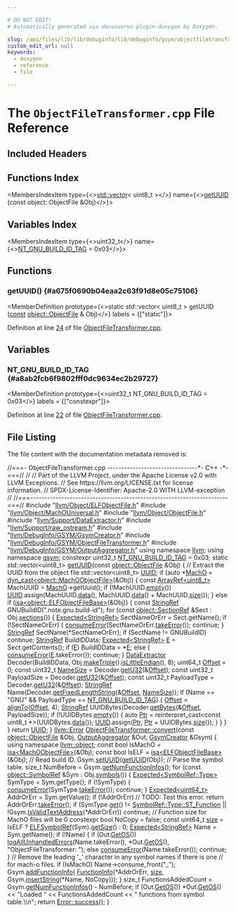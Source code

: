```yaml
---

# DO NOT EDIT!
# Automatically generated via docusaurus-plugin-doxygen by Doxygen.

slug: /api/files/lib/lib/debuginfo/lib/debuginfo/gsym/objectfiletransformer-cpp
custom_edit_url: null
keywords:
  - doxygen
  - reference
  - file

---
```





# The `ObjectFileTransformer.cpp` File Reference

<DoxygenPage pluginConfig={pluginConfig}>



## Included Headers

<IncludesList>
<IncludesListItem
  filePath="llvm/Object/ELFObjectFile.h"
  permalink="/docs/api/files/include/include/llvm/include/llvm/object/elfobjectfile-h"
  isLocal="true" />
<IncludesListItem
  filePath="llvm/Object/MachOUniversal.h"
  permalink="/docs/api/files/include/include/llvm/include/llvm/object/machouniversal-h"
  isLocal="true" />
<IncludesListItem
  filePath="llvm/Object/ObjectFile.h"
  permalink="/docs/api/files/include/include/llvm/include/llvm/object/objectfile-h"
  isLocal="true" />
<IncludesListItem
  filePath="llvm/Support/DataExtractor.h"
  permalink="/docs/api/files/include/include/llvm/include/llvm/support/dataextractor-h"
  isLocal="true" />
<IncludesListItem
  filePath="llvm/Support/raw_ostream.h"
  permalink="/docs/api/files/include/include/llvm/include/llvm/support/raw-ostream-h"
  isLocal="true" />
<IncludesListItem
  filePath="llvm/DebugInfo/GSYM/GsymCreator.h"
  permalink="/docs/api/files/include/include/llvm/include/llvm/debuginfo/include/llvm/debuginfo/gsym/gsymcreator-h"
  isLocal="true" />
<IncludesListItem
  filePath="llvm/DebugInfo/GSYM/ObjectFileTransformer.h"
  permalink="/docs/api/files/include/include/llvm/include/llvm/debuginfo/include/llvm/debuginfo/gsym/objectfiletransformer-h"
  isLocal="true" />
<IncludesListItem
  filePath="llvm/DebugInfo/GSYM/OutputAggregator.h"
  permalink="/docs/api/files/include/include/llvm/include/llvm/debuginfo/include/llvm/debuginfo/gsym/outputaggregator-h"
  isLocal="true" />
</IncludesList>

## Functions Index

<MembersIndex>

<MembersIndexItem
  type={<><a href="/docs/api/files/lib/lib/target/lib/target/amdgpu/amdgpupromotealloca-cpp/#ac760e37eba1d852d0a28011a1a0ce05f">std::vector</a>&lt; uint8&#95;t &gt;</>}
  name={<><a href="#a675f0690b04eaa2c63f91d8e05c75106">getUUID</a> (const object::ObjectFile &amp;Obj)</>}>
</MembersIndexItem>

</MembersIndex>

## Variables Index

<MembersIndex>

<MembersIndexItem
  type={<>uint32&#95;t</>}
  name={<><a href="#a8ab2fcb6f9802fff0dc9634ec2b29727">NT&#95;GNU&#95;BUILD&#95;ID&#95;TAG</a> = 0x03</>}>
</MembersIndexItem>

</MembersIndex>


<SectionDefinition>

## Functions

### getUUID() {#a675f0690b04eaa2c63f91d8e05c75106}

<MemberDefinition
  prototype={<>static std::vector&lt; uint8&#95;t &gt; getUUID (<a href="/docs/api/files/lib/lib/target/lib/target/aarch64/aarch64promoteconstant-cpp/#a90f8350fecae261c25be85d38b451bff">const</a> <a href="/docs/api/classes/llvm/object/objectfile">object::ObjectFile</a> &amp; Obj)</>}
  labels = {["static"]}>

Definition at line <a href="#l00024">24</a> of file <a href="/docs/api/files/lib/lib/debuginfo/lib/debuginfo/gsym/objectfiletransformer-cpp">ObjectFileTransformer.cpp</a>.
</MemberDefinition>

</SectionDefinition>

<SectionDefinition>

## Variables

### NT&#95;GNU&#95;BUILD&#95;ID&#95;TAG {#a8ab2fcb6f9802fff0dc9634ec2b29727}

<MemberDefinition
  prototype={<>uint32&#95;t NT&#95;GNU&#95;BUILD&#95;ID&#95;TAG = 0x03</>}
  labels = {["constexpr"]}>

Definition at line <a href="#l00022">22</a> of file <a href="/docs/api/files/lib/lib/debuginfo/lib/debuginfo/gsym/objectfiletransformer-cpp">ObjectFileTransformer.cpp</a>.
</MemberDefinition>

</SectionDefinition>

## File Listing

The file content with the documentation metadata removed is:

<ProgramListing>

<Link id="l00001" /><CodeLine lineNumber="1"><Highlight kind="comment">//===- ObjectFileTransformer.cpp --------------------------------&#42;- C++ -&#42;-===//</Highlight><Highlight kind="normal"></Highlight></CodeLine>
<Link id="l00002" /><CodeLine lineNumber="2"><Highlight kind="normal"></Highlight><Highlight kind="comment">//</Highlight><Highlight kind="normal"></Highlight></CodeLine>
<Link id="l00003" /><CodeLine lineNumber="3"><Highlight kind="normal"></Highlight><Highlight kind="comment">// Part of the LLVM Project, under the Apache License v2.0 with LLVM Exceptions.</Highlight><Highlight kind="normal"></Highlight></CodeLine>
<Link id="l00004" /><CodeLine lineNumber="4"><Highlight kind="normal"></Highlight><Highlight kind="comment">// See https://llvm.org/LICENSE.txt for license information.</Highlight><Highlight kind="normal"></Highlight></CodeLine>
<Link id="l00005" /><CodeLine lineNumber="5"><Highlight kind="normal"></Highlight><Highlight kind="comment">// SPDX-License-Identifier: Apache-2.0 WITH LLVM-exception</Highlight><Highlight kind="normal"></Highlight></CodeLine>
<Link id="l00006" /><CodeLine lineNumber="6"><Highlight kind="normal"></Highlight><Highlight kind="comment">//</Highlight><Highlight kind="normal"></Highlight></CodeLine>
<Link id="l00007" /><CodeLine lineNumber="7"><Highlight kind="normal"></Highlight><Highlight kind="comment">//===----------------------------------------------------------------------===//</Highlight><Highlight kind="normal"></Highlight></CodeLine>
<Link id="l00008" /><CodeLine lineNumber="8"><Highlight kind="normal"></Highlight></CodeLine>
<Link id="l00009" /><CodeLine lineNumber="9"><Highlight kind="normal"></Highlight><Highlight kind="preprocessor">#include &quot;<a href="/docs/api/files/include/include/llvm/include/llvm/object/elfobjectfile-h">llvm/Object/ELFObjectFile.h</a>&quot;</Highlight><Highlight kind="normal"></Highlight></CodeLine>
<Link id="l00010" /><CodeLine lineNumber="10"><Highlight kind="normal"></Highlight><Highlight kind="preprocessor">#include &quot;<a href="/docs/api/files/include/include/llvm/include/llvm/object/machouniversal-h">llvm/Object/MachOUniversal.h</a>&quot;</Highlight><Highlight kind="normal"></Highlight></CodeLine>
<Link id="l00011" /><CodeLine lineNumber="11"><Highlight kind="normal"></Highlight><Highlight kind="preprocessor">#include &quot;<a href="/docs/api/files/include/include/llvm/include/llvm/object/objectfile-h">llvm/Object/ObjectFile.h</a>&quot;</Highlight><Highlight kind="normal"></Highlight></CodeLine>
<Link id="l00012" /><CodeLine lineNumber="12"><Highlight kind="normal"></Highlight><Highlight kind="preprocessor">#include &quot;<a href="/docs/api/files/include/include/llvm/include/llvm/support/dataextractor-h">llvm/Support/DataExtractor.h</a>&quot;</Highlight><Highlight kind="normal"></Highlight></CodeLine>
<Link id="l00013" /><CodeLine lineNumber="13"><Highlight kind="normal"></Highlight><Highlight kind="preprocessor">#include &quot;<a href="/docs/api/files/include/include/llvm/include/llvm/support/raw-ostream-h">llvm/Support/raw&#95;ostream.h</a>&quot;</Highlight><Highlight kind="normal"></Highlight></CodeLine>
<Link id="l00014" /><CodeLine lineNumber="14"><Highlight kind="normal"></Highlight></CodeLine>
<Link id="l00015" /><CodeLine lineNumber="15"><Highlight kind="normal"></Highlight><Highlight kind="preprocessor">#include &quot;<a href="/docs/api/files/include/include/llvm/include/llvm/debuginfo/include/llvm/debuginfo/gsym/gsymcreator-h">llvm/DebugInfo/GSYM/GsymCreator.h</a>&quot;</Highlight><Highlight kind="normal"></Highlight></CodeLine>
<Link id="l00016" /><CodeLine lineNumber="16"><Highlight kind="normal"></Highlight><Highlight kind="preprocessor">#include &quot;<a href="/docs/api/files/include/include/llvm/include/llvm/debuginfo/include/llvm/debuginfo/gsym/objectfiletransformer-h">llvm/DebugInfo/GSYM/ObjectFileTransformer.h</a>&quot;</Highlight><Highlight kind="normal"></Highlight></CodeLine>
<Link id="l00017" /><CodeLine lineNumber="17"><Highlight kind="normal"></Highlight><Highlight kind="preprocessor">#include &quot;<a href="/docs/api/files/include/include/llvm/include/llvm/debuginfo/include/llvm/debuginfo/gsym/outputaggregator-h">llvm/DebugInfo/GSYM/OutputAggregator.h</a>&quot;</Highlight><Highlight kind="normal"></Highlight></CodeLine>
<Link id="l00018" /><CodeLine lineNumber="18"><Highlight kind="normal"></Highlight></CodeLine>
<Link id="l00019" /><CodeLine lineNumber="19"><Highlight kind="normal"></Highlight><Highlight kind="keyword">using namespace </Highlight><Highlight kind="normal"><a href="/docs/api/namespaces/llvm">llvm</a>;</Highlight></CodeLine>
<Link id="l00020" /><CodeLine lineNumber="20"><Highlight kind="normal"></Highlight><Highlight kind="keyword">using namespace </Highlight><Highlight kind="normal"><a href="/docs/api/namespaces/llvm/gsym">gsym</a>;</Highlight></CodeLine>
<Link id="l00021" /><CodeLine lineNumber="21"><Highlight kind="normal"></Highlight></CodeLine>
<Link id="l00022" /><CodeLine lineNumber="22" lineLink="#a8ab2fcb6f9802fff0dc9634ec2b29727"><Highlight kind="normal"></Highlight><Highlight kind="keyword">constexpr</Highlight><Highlight kind="normal"> uint32&#95;t <a href="#a8ab2fcb6f9802fff0dc9634ec2b29727">NT&#95;GNU&#95;BUILD&#95;ID&#95;TAG</a> = 0x03;</Highlight></CodeLine>
<Link id="l00023" /><CodeLine lineNumber="23"><Highlight kind="normal"></Highlight></CodeLine>
<Link id="l00024" /><CodeLine lineNumber="24" lineLink="#a675f0690b04eaa2c63f91d8e05c75106"><Highlight kind="normal"></Highlight><Highlight kind="keyword">static</Highlight><Highlight kind="normal"> std::vector&lt;uint8&#95;t&gt; <a href="#a675f0690b04eaa2c63f91d8e05c75106">getUUID</a>(</Highlight><Highlight kind="keyword">const</Highlight><Highlight kind="normal"> <a href="/docs/api/classes/llvm/object/objectfile">object::ObjectFile</a> &amp;Obj) &#123;</Highlight></CodeLine>
<Link id="l00025" /><CodeLine lineNumber="25"><Highlight kind="normal">  </Highlight><Highlight kind="comment">// Extract the UUID from the object file</Highlight><Highlight kind="normal"></Highlight></CodeLine>
<Link id="l00026" /><CodeLine lineNumber="26"><Highlight kind="normal">  std::vector&lt;uint8&#95;t&gt; <a href="/docs/api/files/lib/lib/textapi/textstubcommon-h/#a847f9d797fd06f1d451476d6362a6a41">UUID</a>;</Highlight></CodeLine>
<Link id="l00027" /><CodeLine lineNumber="27"><Highlight kind="normal">  </Highlight><Highlight kind="keywordflow">if</Highlight><Highlight kind="normal"> (</Highlight><Highlight kind="keyword">auto</Highlight><Highlight kind="normal"> &#42;<a href="/docs/api/namespaces/llvm/macho">MachO</a> = <a href="/docs/api/namespaces/llvm/#a22eeee01734061ac1b31ccd994c49eef">dyn&#95;cast&lt;object::MachOObjectFile&gt;</a>(&amp;Obj)) &#123;</Highlight></CodeLine>
<Link id="l00028" /><CodeLine lineNumber="28"><Highlight kind="normal">    </Highlight><Highlight kind="keyword">const</Highlight><Highlight kind="normal"> <a href="/docs/api/classes/llvm/arrayref">ArrayRef&lt;uint8&#95;t&gt;</a> MachUUID = <a href="/docs/api/namespaces/llvm/macho">MachO</a>-&gt;getUuid();</Highlight></CodeLine>
<Link id="l00029" /><CodeLine lineNumber="29"><Highlight kind="normal">    </Highlight><Highlight kind="keywordflow">if</Highlight><Highlight kind="normal"> (!MachUUID.<a href="/docs/api/classes/llvm/arrayref/#ac835b8735b1b2faec0efdca236e37d94">empty</a>())</Highlight></CodeLine>
<Link id="l00030" /><CodeLine lineNumber="30"><Highlight kind="normal">      <a href="/docs/api/files/lib/lib/textapi/textstubcommon-h/#a847f9d797fd06f1d451476d6362a6a41">UUID</a>.assign(MachUUID.<a href="/docs/api/classes/llvm/arrayref/#adb9cab4abca6bf2855c882dcf79fb1cb">data</a>(), MachUUID.<a href="/docs/api/classes/llvm/arrayref/#adb9cab4abca6bf2855c882dcf79fb1cb">data</a>() + MachUUID.<a href="/docs/api/classes/llvm/arrayref/#a85ffb6531d4cda988ea81f18d4e56fb7">size</a>());</Highlight></CodeLine>
<Link id="l00031" /><CodeLine lineNumber="31"><Highlight kind="normal">  &#125; </Highlight><Highlight kind="keywordflow">else</Highlight><Highlight kind="normal"> </Highlight><Highlight kind="keywordflow">if</Highlight><Highlight kind="normal"> (<a href="/docs/api/namespaces/llvm/#a92ca992e52dddc420f4b069cae06dfbe">isa&lt;object::ELFObjectFileBase&gt;</a>(&amp;Obj)) &#123;</Highlight></CodeLine>
<Link id="l00032" /><CodeLine lineNumber="32"><Highlight kind="normal">    </Highlight><Highlight kind="keyword">const</Highlight><Highlight kind="normal"> <a href="/docs/api/classes/llvm/stringref">StringRef</a> GNUBuildID(</Highlight><Highlight kind="stringliteral">&quot;.note.gnu.build-id&quot;</Highlight><Highlight kind="normal">);</Highlight></CodeLine>
<Link id="l00033" /><CodeLine lineNumber="33"><Highlight kind="normal">    </Highlight><Highlight kind="keywordflow">for</Highlight><Highlight kind="normal"> (</Highlight><Highlight kind="keyword">const</Highlight><Highlight kind="normal"> <a href="/docs/api/classes/llvm/object/sectionref">object::SectionRef</a> &amp;Sect : Obj.<a href="/docs/api/classes/llvm/object/objectfile/#a7f73649118e365a230be4870d824e7cf">sections</a>()) &#123;</Highlight></CodeLine>
<Link id="l00034" /><CodeLine lineNumber="34"><Highlight kind="normal">      <a href="/docs/api/classes/llvm/expected">Expected&lt;StringRef&gt;</a> SectNameOrErr = Sect.getName();</Highlight></CodeLine>
<Link id="l00035" /><CodeLine lineNumber="35"><Highlight kind="normal">      </Highlight><Highlight kind="keywordflow">if</Highlight><Highlight kind="normal"> (!SectNameOrErr) &#123;</Highlight></CodeLine>
<Link id="l00036" /><CodeLine lineNumber="36"><Highlight kind="normal">        <a href="/docs/api/namespaces/llvm/#aee0e70be66536b9ef7b65ae2e5a45959">consumeError</a>(SectNameOrErr.<a href="/docs/api/classes/llvm/expected/#a94789df4ebd03dc008e8adebaa66ac1f">takeError</a>());</Highlight></CodeLine>
<Link id="l00037" /><CodeLine lineNumber="37"><Highlight kind="normal">        </Highlight><Highlight kind="keywordflow">continue</Highlight><Highlight kind="normal">;</Highlight></CodeLine>
<Link id="l00038" /><CodeLine lineNumber="38"><Highlight kind="normal">      &#125;</Highlight></CodeLine>
<Link id="l00039" /><CodeLine lineNumber="39"><Highlight kind="normal">      <a href="/docs/api/classes/llvm/stringref">StringRef</a> SectName(&#42;SectNameOrErr);</Highlight></CodeLine>
<Link id="l00040" /><CodeLine lineNumber="40"><Highlight kind="normal">      </Highlight><Highlight kind="keywordflow">if</Highlight><Highlight kind="normal"> (SectName != GNUBuildID)</Highlight></CodeLine>
<Link id="l00041" /><CodeLine lineNumber="41"><Highlight kind="normal">        </Highlight><Highlight kind="keywordflow">continue</Highlight><Highlight kind="normal">;</Highlight></CodeLine>
<Link id="l00042" /><CodeLine lineNumber="42"><Highlight kind="normal">      <a href="/docs/api/classes/llvm/stringref">StringRef</a> BuildIDData;</Highlight></CodeLine>
<Link id="l00043" /><CodeLine lineNumber="43"><Highlight kind="normal">      <a href="/docs/api/classes/llvm/expected">Expected&lt;StringRef&gt;</a> <a href="/docs/api/files/lib/lib/ir/builtingcs-cpp/#abb2b3a60ccc38a28239e19a1646e0c8a">E</a> = Sect.getContents();</Highlight></CodeLine>
<Link id="l00044" /><CodeLine lineNumber="44"><Highlight kind="normal">      </Highlight><Highlight kind="keywordflow">if</Highlight><Highlight kind="normal"> (<a href="/docs/api/files/lib/lib/ir/builtingcs-cpp/#abb2b3a60ccc38a28239e19a1646e0c8a">E</a>)</Highlight></CodeLine>
<Link id="l00045" /><CodeLine lineNumber="45"><Highlight kind="normal">        BuildIDData = &#42;<a href="/docs/api/files/lib/lib/ir/builtingcs-cpp/#abb2b3a60ccc38a28239e19a1646e0c8a">E</a>;</Highlight></CodeLine>
<Link id="l00046" /><CodeLine lineNumber="46"><Highlight kind="normal">      </Highlight><Highlight kind="keywordflow">else</Highlight><Highlight kind="normal"> &#123;</Highlight></CodeLine>
<Link id="l00047" /><CodeLine lineNumber="47"><Highlight kind="normal">        <a href="/docs/api/namespaces/llvm/#aee0e70be66536b9ef7b65ae2e5a45959">consumeError</a>(<a href="/docs/api/files/lib/lib/ir/builtingcs-cpp/#abb2b3a60ccc38a28239e19a1646e0c8a">E</a>.takeError());</Highlight></CodeLine>
<Link id="l00048" /><CodeLine lineNumber="48"><Highlight kind="normal">        </Highlight><Highlight kind="keywordflow">continue</Highlight><Highlight kind="normal">;</Highlight></CodeLine>
<Link id="l00049" /><CodeLine lineNumber="49"><Highlight kind="normal">      &#125;</Highlight></CodeLine>
<Link id="l00050" /><CodeLine lineNumber="50"><Highlight kind="normal">      <a href="/docs/api/classes/llvm/dataextractor">DataExtractor</a> Decoder(BuildIDData, Obj.<a href="/docs/api/classes/llvm/object/objectfile/#a6f6cda42b5be79b59179a5ca1a3e7bfa">makeTriple</a>().<a href="/docs/api/classes/llvm/triple/#a45678567c4d2b54e70800daa41897207">isLittleEndian</a>(), 8);</Highlight></CodeLine>
<Link id="l00051" /><CodeLine lineNumber="51"><Highlight kind="normal">      uint64&#95;t <a href="/docs/api/namespaces/llvm/#a05f5b9a11bdcc5feba62899f95dcf878a3134224cba2545bc57954d3b072aebb4">Offset</a> = 0;</Highlight></CodeLine>
<Link id="l00052" /><CodeLine lineNumber="52"><Highlight kind="normal">      </Highlight><Highlight kind="keyword">const</Highlight><Highlight kind="normal"> uint32&#95;t <a href="/docs/api/namespaces/llvm/xcoff/#a9a03aac7419558e56bd606aeab244118">NameSize</a> = Decoder.<a href="/docs/api/classes/llvm/dataextractor/#a0eb55ea3f585f9c8a2619fe7250e56f4">getU32</a>(&amp;<a href="/docs/api/namespaces/llvm/#a05f5b9a11bdcc5feba62899f95dcf878a3134224cba2545bc57954d3b072aebb4">Offset</a>);</Highlight></CodeLine>
<Link id="l00053" /><CodeLine lineNumber="53"><Highlight kind="normal">      </Highlight><Highlight kind="keyword">const</Highlight><Highlight kind="normal"> uint32&#95;t PayloadSize = Decoder.<a href="/docs/api/classes/llvm/dataextractor/#a0eb55ea3f585f9c8a2619fe7250e56f4">getU32</a>(&amp;<a href="/docs/api/namespaces/llvm/#a05f5b9a11bdcc5feba62899f95dcf878a3134224cba2545bc57954d3b072aebb4">Offset</a>);</Highlight></CodeLine>
<Link id="l00054" /><CodeLine lineNumber="54"><Highlight kind="normal">      </Highlight><Highlight kind="keyword">const</Highlight><Highlight kind="normal"> uint32&#95;t PayloadType = Decoder.<a href="/docs/api/classes/llvm/dataextractor/#a0eb55ea3f585f9c8a2619fe7250e56f4">getU32</a>(&amp;<a href="/docs/api/namespaces/llvm/#a05f5b9a11bdcc5feba62899f95dcf878a3134224cba2545bc57954d3b072aebb4">Offset</a>);</Highlight></CodeLine>
<Link id="l00055" /><CodeLine lineNumber="55"><Highlight kind="normal">      <a href="/docs/api/classes/llvm/stringref">StringRef</a> Name(Decoder.<a href="/docs/api/classes/llvm/dataextractor/#a01226a387955cebb0a2a163395a8a527">getFixedLengthString</a>(&amp;<a href="/docs/api/namespaces/llvm/#a05f5b9a11bdcc5feba62899f95dcf878a3134224cba2545bc57954d3b072aebb4">Offset</a>, <a href="/docs/api/namespaces/llvm/xcoff/#a9a03aac7419558e56bd606aeab244118">NameSize</a>));</Highlight></CodeLine>
<Link id="l00056" /><CodeLine lineNumber="56"><Highlight kind="normal">      </Highlight><Highlight kind="keywordflow">if</Highlight><Highlight kind="normal"> (Name == </Highlight><Highlight kind="stringliteral">&quot;GNU&quot;</Highlight><Highlight kind="normal"> &amp;&amp; PayloadType == <a href="#a8ab2fcb6f9802fff0dc9634ec2b29727">NT&#95;GNU&#95;BUILD&#95;ID&#95;TAG</a>) &#123;</Highlight></CodeLine>
<Link id="l00057" /><CodeLine lineNumber="57"><Highlight kind="normal">        <a href="/docs/api/namespaces/llvm/#a05f5b9a11bdcc5feba62899f95dcf878a3134224cba2545bc57954d3b072aebb4">Offset</a> = <a href="/docs/api/namespaces/llvm/#ab102f0f12dd38aeea5906b1d80c792ff">alignTo</a>(<a href="/docs/api/namespaces/llvm/#a05f5b9a11bdcc5feba62899f95dcf878a3134224cba2545bc57954d3b072aebb4">Offset</a>, 4);</Highlight></CodeLine>
<Link id="l00058" /><CodeLine lineNumber="58"><Highlight kind="normal">        <a href="/docs/api/classes/llvm/stringref">StringRef</a> UUIDBytes(Decoder.<a href="/docs/api/classes/llvm/dataextractor/#ade9e119455709c0d46a34464ebdbf179">getBytes</a>(&amp;<a href="/docs/api/namespaces/llvm/#a05f5b9a11bdcc5feba62899f95dcf878a3134224cba2545bc57954d3b072aebb4">Offset</a>, PayloadSize));</Highlight></CodeLine>
<Link id="l00059" /><CodeLine lineNumber="59"><Highlight kind="normal">        </Highlight><Highlight kind="keywordflow">if</Highlight><Highlight kind="normal"> (!UUIDBytes.<a href="/docs/api/classes/llvm/stringref/#a2dc80c585ad5882da8cae7b5968f7e74">empty</a>()) &#123;</Highlight></CodeLine>
<Link id="l00060" /><CodeLine lineNumber="60"><Highlight kind="normal">          </Highlight><Highlight kind="keyword">auto</Highlight><Highlight kind="normal"> <a href="/docs/api/files/lib/lib/analysis/targetlibraryinfo-cpp/#aca185e6d0e9f423dbb24440206454872a11dbf501abf829b3ab7049c2d3a8a053">Ptr</a> = </Highlight><Highlight kind="keyword">reinterpret&#95;cast&lt;</Highlight><Highlight kind="keyword">const </Highlight><Highlight kind="normal">uint8&#95;t &#42;</Highlight><Highlight kind="keyword">&gt;</Highlight><Highlight kind="normal">(UUIDBytes.<a href="/docs/api/classes/llvm/stringref/#a7b0fa1a82461032cdf16b7f6c59f0a6a">data</a>());</Highlight></CodeLine>
<Link id="l00061" /><CodeLine lineNumber="61"><Highlight kind="normal">          <a href="/docs/api/files/lib/lib/textapi/textstubcommon-h/#a847f9d797fd06f1d451476d6362a6a41">UUID</a>.assign(<a href="/docs/api/files/lib/lib/analysis/targetlibraryinfo-cpp/#aca185e6d0e9f423dbb24440206454872a11dbf501abf829b3ab7049c2d3a8a053">Ptr</a>, <a href="/docs/api/files/lib/lib/analysis/targetlibraryinfo-cpp/#aca185e6d0e9f423dbb24440206454872a11dbf501abf829b3ab7049c2d3a8a053">Ptr</a> + UUIDBytes.<a href="/docs/api/classes/llvm/stringref/#a5db9240c74644c67759dd0f901fc3c7d">size</a>());</Highlight></CodeLine>
<Link id="l00062" /><CodeLine lineNumber="62"><Highlight kind="normal">        &#125;</Highlight></CodeLine>
<Link id="l00063" /><CodeLine lineNumber="63"><Highlight kind="normal">      &#125;</Highlight></CodeLine>
<Link id="l00064" /><CodeLine lineNumber="64"><Highlight kind="normal">    &#125;</Highlight></CodeLine>
<Link id="l00065" /><CodeLine lineNumber="65"><Highlight kind="normal">  &#125;</Highlight></CodeLine>
<Link id="l00066" /><CodeLine lineNumber="66"><Highlight kind="normal">  </Highlight><Highlight kind="keywordflow">return</Highlight><Highlight kind="normal"> <a href="/docs/api/files/lib/lib/textapi/textstubcommon-h/#a847f9d797fd06f1d451476d6362a6a41">UUID</a>;</Highlight></CodeLine>
<Link id="l00067" /><CodeLine lineNumber="67"><Highlight kind="normal">&#125;</Highlight></CodeLine>
<Link id="l00068" /><CodeLine lineNumber="68"><Highlight kind="normal"></Highlight></CodeLine>
<Link id="l00069" /><CodeLine lineNumber="69" lineLink="/docs/api/classes/llvm/gsym/objectfiletransformer/#a9940b2d9a5f2a7de1dcfcdb970bf5e51"><Highlight kind="normal"><a href="/docs/api/classes/llvm/error">llvm::Error</a> <a href="/docs/api/classes/llvm/gsym/objectfiletransformer/#a9940b2d9a5f2a7de1dcfcdb970bf5e51">ObjectFileTransformer::convert</a>(</Highlight><Highlight kind="keyword">const</Highlight><Highlight kind="normal"> <a href="/docs/api/classes/llvm/object/objectfile">object::ObjectFile</a> &amp;Obj,</Highlight></CodeLine>
<Link id="l00070" /><CodeLine lineNumber="70"><Highlight kind="normal">                                           <a href="/docs/api/classes/llvm/gsym/outputaggregator">OutputAggregator</a> &amp;Out,</Highlight></CodeLine>
<Link id="l00071" /><CodeLine lineNumber="71"><Highlight kind="normal">                                           <a href="/docs/api/classes/llvm/gsym/gsymcreator">GsymCreator</a> &amp;Gsym) &#123;</Highlight></CodeLine>
<Link id="l00072" /><CodeLine lineNumber="72"><Highlight kind="normal">  </Highlight><Highlight kind="keyword">using namespace </Highlight><Highlight kind="normal"><a href="/docs/api/namespaces/llvm/object">llvm::object</a>;</Highlight></CodeLine>
<Link id="l00073" /><CodeLine lineNumber="73"><Highlight kind="normal"></Highlight></CodeLine>
<Link id="l00074" /><CodeLine lineNumber="74"><Highlight kind="normal">  </Highlight><Highlight kind="keyword">const</Highlight><Highlight kind="normal"> </Highlight><Highlight kind="keywordtype">bool</Highlight><Highlight kind="normal"> IsMachO = <a href="/docs/api/namespaces/llvm/#a92ca992e52dddc420f4b069cae06dfbe">isa&lt;MachOObjectFile&gt;</a>(&amp;Obj);</Highlight></CodeLine>
<Link id="l00075" /><CodeLine lineNumber="75"><Highlight kind="normal">  </Highlight><Highlight kind="keyword">const</Highlight><Highlight kind="normal"> </Highlight><Highlight kind="keywordtype">bool</Highlight><Highlight kind="normal"> IsELF = <a href="/docs/api/namespaces/llvm/#a92ca992e52dddc420f4b069cae06dfbe">isa&lt;ELFObjectFileBase&gt;</a>(&amp;Obj);</Highlight></CodeLine>
<Link id="l00076" /><CodeLine lineNumber="76"><Highlight kind="normal"></Highlight></CodeLine>
<Link id="l00077" /><CodeLine lineNumber="77"><Highlight kind="normal">  </Highlight><Highlight kind="comment">// Read build ID.</Highlight><Highlight kind="normal"></Highlight></CodeLine>
<Link id="l00078" /><CodeLine lineNumber="78"><Highlight kind="normal">  Gsym.<a href="/docs/api/classes/llvm/gsym/gsymcreator/#ab85ea74b3cb2aeabcf765b1892ff9d91">setUUID</a>(<a href="#a675f0690b04eaa2c63f91d8e05c75106">getUUID</a>(Obj));</Highlight></CodeLine>
<Link id="l00079" /><CodeLine lineNumber="79"><Highlight kind="normal"></Highlight></CodeLine>
<Link id="l00080" /><CodeLine lineNumber="80"><Highlight kind="normal">  </Highlight><Highlight kind="comment">// Parse the symbol table.</Highlight><Highlight kind="normal"></Highlight></CodeLine>
<Link id="l00081" /><CodeLine lineNumber="81"><Highlight kind="normal">  </Highlight><Highlight kind="keywordtype">size&#95;t</Highlight><Highlight kind="normal"> NumBefore = Gsym.<a href="/docs/api/classes/llvm/gsym/gsymcreator/#adebfdaa4b1b4fa505e9b9b8b91693704">getNumFunctionInfos</a>();</Highlight></CodeLine>
<Link id="l00082" /><CodeLine lineNumber="82"><Highlight kind="normal">  </Highlight><Highlight kind="keywordflow">for</Highlight><Highlight kind="normal"> (</Highlight><Highlight kind="keyword">const</Highlight><Highlight kind="normal"> <a href="/docs/api/classes/llvm/object/symbolref">object::SymbolRef</a> &amp;Sym : Obj.<a href="/docs/api/classes/llvm/object/objectfile/#aa22a9825f4937b28269552f5b8db4a69">symbols</a>()) &#123;</Highlight></CodeLine>
<Link id="l00083" /><CodeLine lineNumber="83"><Highlight kind="normal">    <a href="/docs/api/classes/llvm/expected">Expected&lt;SymbolRef::Type&gt;</a> SymType = Sym.getType();</Highlight></CodeLine>
<Link id="l00084" /><CodeLine lineNumber="84"><Highlight kind="normal">    </Highlight><Highlight kind="keywordflow">if</Highlight><Highlight kind="normal"> (!SymType) &#123;</Highlight></CodeLine>
<Link id="l00085" /><CodeLine lineNumber="85"><Highlight kind="normal">      <a href="/docs/api/namespaces/llvm/#aee0e70be66536b9ef7b65ae2e5a45959">consumeError</a>(SymType.<a href="/docs/api/classes/llvm/expected/#a94789df4ebd03dc008e8adebaa66ac1f">takeError</a>());</Highlight></CodeLine>
<Link id="l00086" /><CodeLine lineNumber="86"><Highlight kind="normal">      </Highlight><Highlight kind="keywordflow">continue</Highlight><Highlight kind="normal">;</Highlight></CodeLine>
<Link id="l00087" /><CodeLine lineNumber="87"><Highlight kind="normal">    &#125;</Highlight></CodeLine>
<Link id="l00088" /><CodeLine lineNumber="88"><Highlight kind="normal">    <a href="/docs/api/classes/llvm/expected">Expected&lt;uint64&#95;t&gt;</a> AddrOrErr = Sym.getValue();</Highlight></CodeLine>
<Link id="l00089" /><CodeLine lineNumber="89"><Highlight kind="normal">    </Highlight><Highlight kind="keywordflow">if</Highlight><Highlight kind="normal"> (!AddrOrErr)</Highlight></CodeLine>
<Link id="l00090" /><CodeLine lineNumber="90"><Highlight kind="normal">      </Highlight><Highlight kind="comment">// TODO: Test this error.</Highlight><Highlight kind="normal"></Highlight></CodeLine>
<Link id="l00091" /><CodeLine lineNumber="91"><Highlight kind="normal">      </Highlight><Highlight kind="keywordflow">return</Highlight><Highlight kind="normal"> AddrOrErr.<a href="/docs/api/classes/llvm/expected/#a94789df4ebd03dc008e8adebaa66ac1f">takeError</a>();</Highlight></CodeLine>
<Link id="l00092" /><CodeLine lineNumber="92"><Highlight kind="normal"></Highlight></CodeLine>
<Link id="l00093" /><CodeLine lineNumber="93"><Highlight kind="normal">    </Highlight><Highlight kind="keywordflow">if</Highlight><Highlight kind="normal"> (SymType.<a href="/docs/api/classes/llvm/expected/#ad26ecbb6920f4ea55f5ed4f64e52342d">get</a>() != <a href="/docs/api/classes/llvm/object/symbolref/#a2ea2ecb4f81936cc379aff129e440b04a2fcf5b0171fb8526218be425765b5da1">SymbolRef::Type::ST&#95;Function</a> ||</Highlight></CodeLine>
<Link id="l00094" /><CodeLine lineNumber="94"><Highlight kind="normal">        !Gsym.<a href="/docs/api/classes/llvm/gsym/gsymcreator/#aed7eb12c998221cb39a6a3d96e9a0e56">IsValidTextAddress</a>(&#42;AddrOrErr))</Highlight></CodeLine>
<Link id="l00095" /><CodeLine lineNumber="95"><Highlight kind="normal">      </Highlight><Highlight kind="keywordflow">continue</Highlight><Highlight kind="normal">;</Highlight></CodeLine>
<Link id="l00096" /><CodeLine lineNumber="96"><Highlight kind="normal">    </Highlight><Highlight kind="comment">// Function size for MachO files will be 0</Highlight><Highlight kind="normal"></Highlight></CodeLine>
<Link id="l00097" /><CodeLine lineNumber="97"><Highlight kind="normal">    </Highlight><Highlight kind="keyword">constexpr</Highlight><Highlight kind="normal"> </Highlight><Highlight kind="keywordtype">bool</Highlight><Highlight kind="normal"> NoCopy = </Highlight><Highlight kind="keyword">false</Highlight><Highlight kind="normal">;</Highlight></CodeLine>
<Link id="l00098" /><CodeLine lineNumber="98"><Highlight kind="normal">    </Highlight><Highlight kind="keyword">const</Highlight><Highlight kind="normal"> uint64&#95;t <a href="/docs/api/namespaces/llvm/#a10f3d955592ae2bc745f57e5b48ae115">size</a> = IsELF ? <a href="/docs/api/classes/llvm/object/elfsymbolref">ELFSymbolRef</a>(Sym).<a href="/docs/api/classes/llvm/object/elfsymbolref/#a8549874db03a19df5cb846d78eddf383">getSize</a>() : 0;</Highlight></CodeLine>
<Link id="l00099" /><CodeLine lineNumber="99"><Highlight kind="normal">    <a href="/docs/api/classes/llvm/expected">Expected&lt;StringRef&gt;</a> Name = Sym.getName();</Highlight></CodeLine>
<Link id="l00100" /><CodeLine lineNumber="100"><Highlight kind="normal">    </Highlight><Highlight kind="keywordflow">if</Highlight><Highlight kind="normal"> (!Name) &#123;</Highlight></CodeLine>
<Link id="l00101" /><CodeLine lineNumber="101"><Highlight kind="normal">      </Highlight><Highlight kind="keywordflow">if</Highlight><Highlight kind="normal"> (Out.<a href="/docs/api/classes/llvm/gsym/outputaggregator/#ac1be2c7a42ac407e8eac9396768207dc">GetOS</a>())</Highlight></CodeLine>
<Link id="l00102" /><CodeLine lineNumber="102"><Highlight kind="normal">        <a href="/docs/api/namespaces/llvm/#a065ed35b75b9eeb5cca1aa73bcae7183">logAllUnhandledErrors</a>(Name.takeError(), &#42;Out.<a href="/docs/api/classes/llvm/gsym/outputaggregator/#ac1be2c7a42ac407e8eac9396768207dc">GetOS</a>(),</Highlight></CodeLine>
<Link id="l00103" /><CodeLine lineNumber="103"><Highlight kind="normal">                              </Highlight><Highlight kind="stringliteral">&quot;ObjectFileTransformer: &quot;</Highlight><Highlight kind="normal">);</Highlight></CodeLine>
<Link id="l00104" /><CodeLine lineNumber="104"><Highlight kind="normal">      </Highlight><Highlight kind="keywordflow">else</Highlight><Highlight kind="normal"></Highlight></CodeLine>
<Link id="l00105" /><CodeLine lineNumber="105"><Highlight kind="normal">        <a href="/docs/api/namespaces/llvm/#aee0e70be66536b9ef7b65ae2e5a45959">consumeError</a>(Name.takeError());</Highlight></CodeLine>
<Link id="l00106" /><CodeLine lineNumber="106"><Highlight kind="normal">      </Highlight><Highlight kind="keywordflow">continue</Highlight><Highlight kind="normal">;</Highlight></CodeLine>
<Link id="l00107" /><CodeLine lineNumber="107"><Highlight kind="normal">    &#125;</Highlight></CodeLine>
<Link id="l00108" /><CodeLine lineNumber="108"><Highlight kind="normal">    </Highlight><Highlight kind="comment">// Remove the leading &#39;&#95;&#39; character in any symbol names if there is one</Highlight><Highlight kind="normal"></Highlight></CodeLine>
<Link id="l00109" /><CodeLine lineNumber="109"><Highlight kind="normal">    </Highlight><Highlight kind="comment">// for mach-o files.</Highlight><Highlight kind="normal"></Highlight></CodeLine>
<Link id="l00110" /><CodeLine lineNumber="110"><Highlight kind="normal">    </Highlight><Highlight kind="keywordflow">if</Highlight><Highlight kind="normal"> (IsMachO)</Highlight></CodeLine>
<Link id="l00111" /><CodeLine lineNumber="111"><Highlight kind="normal">      Name-&gt;consume&#95;front(</Highlight><Highlight kind="stringliteral">&quot;&#95;&quot;</Highlight><Highlight kind="normal">);</Highlight></CodeLine>
<Link id="l00112" /><CodeLine lineNumber="112"><Highlight kind="normal">    Gsym.<a href="/docs/api/classes/llvm/gsym/gsymcreator/#a0255c904a2083824db32c67a98520742">addFunctionInfo</a>(</Highlight></CodeLine>
<Link id="l00113" /><CodeLine lineNumber="113"><Highlight kind="normal">        <a href="/docs/api/structs/llvm/gsym/functioninfo">FunctionInfo</a>(&#42;AddrOrErr, <a href="/docs/api/namespaces/llvm/#a10f3d955592ae2bc745f57e5b48ae115">size</a>, Gsym.<a href="/docs/api/classes/llvm/gsym/gsymcreator/#a22638e32cb1220ddfacd7eb1bc5dfcf5">insertString</a>(&#42;Name, NoCopy)));</Highlight></CodeLine>
<Link id="l00114" /><CodeLine lineNumber="114"><Highlight kind="normal">  &#125;</Highlight></CodeLine>
<Link id="l00115" /><CodeLine lineNumber="115"><Highlight kind="normal">  </Highlight><Highlight kind="keywordtype">size&#95;t</Highlight><Highlight kind="normal"> FunctionsAddedCount = Gsym.<a href="/docs/api/classes/llvm/gsym/gsymcreator/#adebfdaa4b1b4fa505e9b9b8b91693704">getNumFunctionInfos</a>() - NumBefore;</Highlight></CodeLine>
<Link id="l00116" /><CodeLine lineNumber="116"><Highlight kind="normal">  </Highlight><Highlight kind="keywordflow">if</Highlight><Highlight kind="normal"> (Out.<a href="/docs/api/classes/llvm/gsym/outputaggregator/#ac1be2c7a42ac407e8eac9396768207dc">GetOS</a>())</Highlight></CodeLine>
<Link id="l00117" /><CodeLine lineNumber="117"><Highlight kind="normal">    &#42;Out.<a href="/docs/api/classes/llvm/gsym/outputaggregator/#ac1be2c7a42ac407e8eac9396768207dc">GetOS</a>() &lt;&lt; </Highlight><Highlight kind="stringliteral">&quot;Loaded &quot;</Highlight><Highlight kind="normal"> &lt;&lt; FunctionsAddedCount</Highlight></CodeLine>
<Link id="l00118" /><CodeLine lineNumber="118"><Highlight kind="normal">                 &lt;&lt; </Highlight><Highlight kind="stringliteral">&quot; functions from symbol table.\\n&quot;</Highlight><Highlight kind="normal">;</Highlight></CodeLine>
<Link id="l00119" /><CodeLine lineNumber="119"><Highlight kind="normal">  </Highlight><Highlight kind="keywordflow">return</Highlight><Highlight kind="normal"> <a href="/docs/api/classes/llvm/error/#a4dfd0813c3d0e0a30439b5a3e9196b59">Error::success</a>();</Highlight></CodeLine>
<Link id="l00120" /><CodeLine lineNumber="120"><Highlight kind="normal">&#125;</Highlight></CodeLine>

</ProgramListing>


</DoxygenPage>
